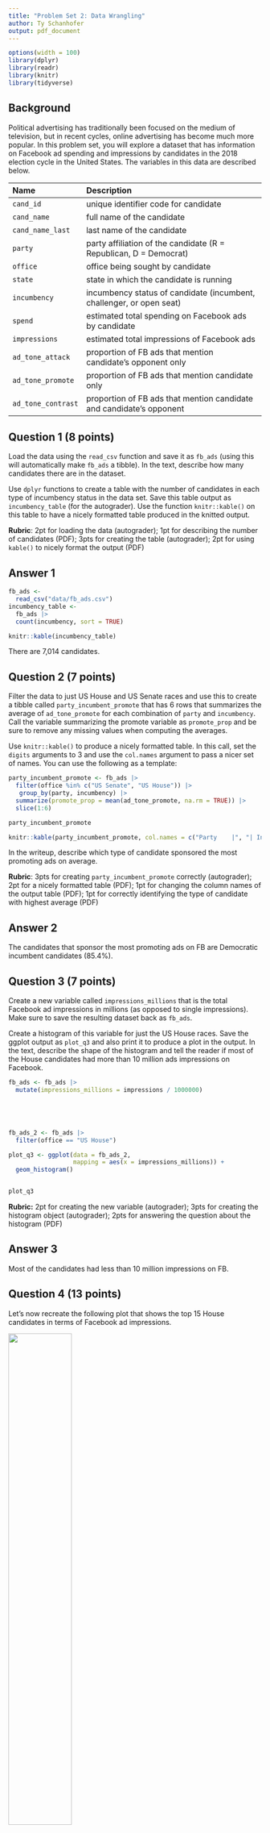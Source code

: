 ```yaml
---
title: "Problem Set 2: Data Wrangling"
author: Ty Schanhofer
output: pdf_document
---
```


```r
options(width = 100)
library(dplyr)
library(readr)
library(knitr)
library(tidyverse)
```


## Background

Political advertising has traditionally been focused on the medium of television, but in recent cycles, online advertising has become much more popular. In this problem set, you will explore a dataset that has information on Facebook ad spending and impressions by candidates in the 2018 election cycle in the United States. The variables in this data are described below. 



| Name               | Description                                                          |
|:-------------------|:---------------------------------------------------------------------|
| `cand_id`          | unique identifier code for candidate                                 |
| `cand_name`        | full name of the candidate                                           |
| `cand_name_last`   | last name of the candidate                                           |
| `party`            | party affiliation of the candidate (R = Republican, D = Democrat)    |
| `office`           | office being sought by candidate                                     |
| `state`            | state in which the candidate is running                              |
| `incumbency`       | incumbency status of candidate (incumbent, challenger, or open seat) |
| `spend`            | estimated total spending on Facebook ads by candidate                |
| `impressions`      | estimated total impressions of Facebook ads                          |
| `ad_tone_attack`   | proportion of FB ads that mention candidate's opponent only          |
| `ad_tone_promote`  | proportion of FB ads that mention candidate only                     |
| `ad_tone_contrast` | proportion of FB ads that mention candidate and candidate's opponent |




\newpage

## Question 1 (8 points)

Load the data using the `read_csv` function and save it as `fb_ads` (using this will automatically make `fb_ads` a tibble). In the text, describe how many candidates there are in the dataset. 

Use `dplyr` functions to create a table with the number of candidates in each type of incumbency status in the data set. Save this table output as `incumbency_table` (for the autograder). Use the function `knitr::kable()` on this table to have a nicely formatted table produced in the knitted output. 

 **Rubric**: 2pt for loading the data (autograder); 1pt for describing the number of candidates (PDF); 3pts for creating the table (autograder); 2pt for using `kable()` to nicely format the output (PDF)

## Answer 1
```r
fb_ads <-
  read_csv("data/fb_ads.csv")
incumbency_table <-
  fb_ads |>
  count(incumbency, sort = TRUE)

knitr::kable(incumbency_table)
```
There are 7,014 candidates.



\newpage

## Question 2 (7 points)

Filter the data to just US House and US Senate races and use this to create a tibble called `party_incumbent_promote` that has 6 rows that summarizes the average of `ad_tone_promote` for each combination of `party` and `incumbency`. Call the variable summarizing the promote variable as `promote_prop` and be sure to remove any missing values when computing the averages. 

Use `knitr::kable()` to produce a nicely formatted table. In this call, set the `digits` arguments to 3 and use the `col.names` argument to pass a nicer set of names. You can use the following as a template:


```r
party_incumbent_promote <- fb_ads |> 
  filter(office %in% c("US Senate", "US House")) |>
   group_by(party, incumbency) |>
  summarize(promote_prop = mean(ad_tone_promote, na.rm = TRUE)) |>
  slice(1:6)

party_incumbent_promote

knitr::kable(party_incumbent_promote, col.names = c("Party    |", "| Incumbency Status   |", "| Self-Promotion Ad Proportion"))

```



  
  
In the writeup, describe which type of candidate sponsored the most promoting ads on average. 

 **Rubric**: 3pts for creating `party_incumbent_promote` correctly (autograder); 2pt for a nicely formatted table (PDF); 1pt for changing the column names of the output table (PDF); 1pt for correctly identifying the type of candidate with highest average (PDF)

## Answer 2

The candidates that sponsor the most promoting ads on FB are Democratic incumbent candidates (85.4%).

\newpage

## Question 3 (7 points)


Create a new variable called `impressions_millions` that is the total Facebook ad impressions in millions (as opposed to single impressions). Make sure to save the resulting dataset back as `fb_ads`.

Create a histogram of this variable for just the US House races. Save the ggplot output as `plot_q3` and also print it to produce a plot in the output. In the text, describe the shape of the histogram and tell the reader if most of the House candidates had more than 10 million ads impressions on Facebook. 

```r
fb_ads <- fb_ads |>
  mutate(impressions_millions = impressions / 1000000)





fb_ads_2 <- fb_ads |>
  filter(office == "US House")

plot_q3 <- ggplot(data = fb_ads_2, 
                  mapping = aes(x = impressions_millions)) +
  geom_histogram()


plot_q3

```



 **Rubric:** 2pt for creating the new variable (autograder); 3pts for creating the histogram object (autograder); 2pts for answering the question about the histogram (PDF)

## Answer 3

Most of the candidates had less than 10 million impressions on FB.

\newpage

## Question 4 (13 points)

Let's now recreate the following plot that shows the top 15 House candidates in terms of Facebook ad impressions. 

![](figures/house-spenders.png){width="50%"}

You should save the `ggplot` output as `fb_top_plot`. You should also write `fb_top_plot` on its own line in the chunk to produce the actual plot. The key features of this graph that you should replicate for the autograder are:

- The barplot should have candidate last names on the y-axis and the `impressions_millions` variable from question 3 on the x-axis. 
- The data feeding into the `ggplot` call should only have US House candidates and only the candidates with the highest 15 `impressions_millions` values. 
- The y-axis should be ordered in ascending values of `impressions_millions` so that the lowest values are at the bottom. You may want to manipulate `cand_name_last` to achieve this. 
- The fill color of the bar plot should be mapped to the `party` variable (but not globally!). 

You do not need to exactly match the labels, but you should have informative labels. The color does not need to match, but if you want to change the fill colors, you can use the `scale_fill_manual(values = c(R = "red", D = "blue"))` function (where you can change the red and blue to whatever you want). 

 **Rubric:** 3pts for correct axes (autograder); 3pts for correct data fed into `ggplot` (autograder); 3pts for the correct ordering of the y-axis (PDF); 3pts for fill being mapped to `party` (autograder); 1pt for plot being in knitted output and having informative labels (PDF)

## Answer 4


\newpage

# Code

```r
fb_top_plot <- fb_ads |>
  filter(office == "US House") |>
  slice_max(order_by = impressions_millions, n = 15)

fb_top_plot <- ggplot(fb_top_plot, aes(x = impressions_millions,
                                       y = fct_reorder(cand_name_last, impressions_millions))) +
                                       

  geom_col(aes(fill = party)) +
  scale_fill_manual(values = c(R = "red", D = "blue")) +
  labs(title = "Top House Candidates by FB Ad Impressions",
       x = "FB Ad Impressions (millions)",
       y = "Candidate")

fb_top_plot
```




